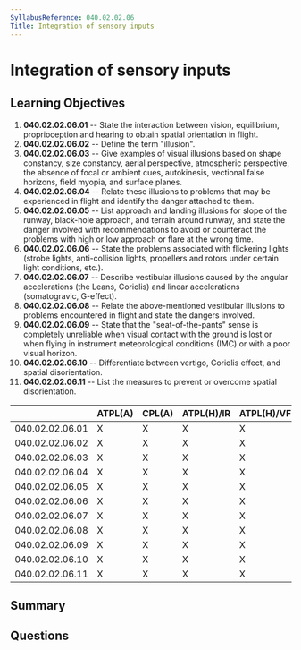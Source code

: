 ```yaml
---
SyllabusReference: 040.02.02.06
Title: Integration of sensory inputs
---
```


# Integration of sensory inputs

## Learning Objectives

1. **040.02.02.06.01** -- State the interaction between vision, equilibrium,
   proprioception and hearing to obtain spatial orientation in flight.
2. **040.02.02.06.02** -- Define the term "illusion".
3. **040.02.02.06.03** -- Give examples of visual illusions based on shape
   constancy, size constancy, aerial perspective, atmospheric perspective, the
   absence of focal or ambient cues, autokinesis, vectional false horizons,
   field myopia, and surface planes.
4. **040.02.02.06.04** -- Relate these illusions to problems that may be
   experienced in flight and identify the danger attached to them.
5. **040.02.02.06.05** -- List approach and landing illusions for slope of the
   runway, black-hole approach, and terrain around runway, and state the danger
   involved with recommendations to avoid or counteract the problems with high
   or low approach or flare at the wrong time.
6. **040.02.02.06.06** -- State the problems associated with flickering lights
   (strobe lights, anti-collision lights, propellers and rotors under certain
   light conditions, etc.).
7. **040.02.02.06.07** -- Describe vestibular illusions caused by the angular
   accelerations (the Leans, Coriolis) and linear accelerations (somatogravic,
   G-effect).
8. **040.02.02.06.08** -- Relate the above-mentioned vestibular illusions to
   problems encountered in flight and state the dangers involved.
9. **040.02.02.06.09** -- State that the "seat-of-the-pants" sense is completely
   unreliable when visual contact with the ground is lost or when flying in
   instrument meteorological conditions (IMC) or with a poor visual horizon.
10. **040.02.02.06.10** -- Differentiate between vertigo, Coriolis effect, and
    spatial disorientation.
11. **040.02.02.06.11** -- List the measures to prevent or overcome spatial
    disorientation.

|                 | ATPL(A) | CPL(A) | ATPL(H)/IR | ATPL(H)/VFR | CPL(H) | IR  | CBIR(A) |
| --------------- | ------- | ------ | ---------- | ----------- | ------ | --- | ------- |
| 040.02.02.06.01 | X       | X      | X          | X           | X      | X   | X       |
| 040.02.02.06.02 | X       | X      | X          | X           | X      | X   | X       |
| 040.02.02.06.03 | X       | X      | X          | X           | X      | X   | X       |
| 040.02.02.06.04 | X       | X      | X          | X           | X      | X   | X       |
| 040.02.02.06.05 | X       | X      | X          | X           | X      | X   | X       |
| 040.02.02.06.06 | X       | X      | X          | X           | X      | X   | X       |
| 040.02.02.06.07 | X       | X      | X          | X           | X      | X   | X       |
| 040.02.02.06.08 | X       | X      | X          | X           | X      | X   | X       |
| 040.02.02.06.09 | X       | X      | X          | X           | X      | X   | X       |
| 040.02.02.06.10 | X       | X      | X          | X           | X      | X   | X       |
| 040.02.02.06.11 | X       | X      | X          | X           | X      | X   | X       |

## Summary

## Questions
